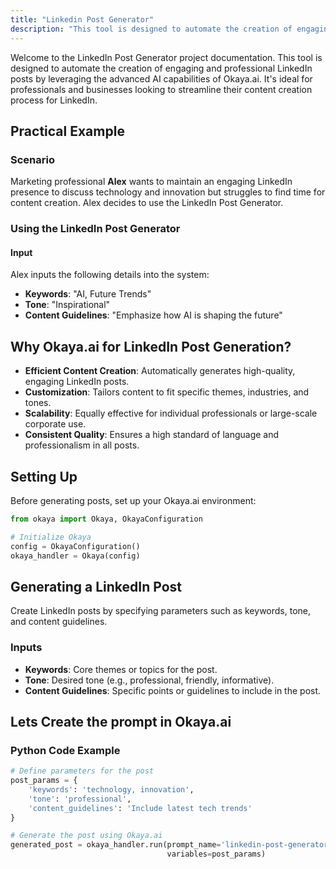 ```yaml
---
title: "Linkedin Post Generator"
description: "This tool is designed to automate the creation of engaging and professional LinkedIn posts by leveraging the advanced AI capabilities of Okaya.ai"
---
```


Welcome to the LinkedIn Post Generator project documentation. This tool is designed to automate the creation of engaging and professional LinkedIn posts by leveraging the advanced AI capabilities of Okaya.ai. It's ideal for professionals and businesses looking to streamline their content creation process for LinkedIn.

## Practical Example

### Scenario

Marketing professional **Alex** wants to maintain an engaging LinkedIn presence to discuss technology and innovation but struggles to find time for content creation. Alex decides to use the LinkedIn Post Generator.

### Using the LinkedIn Post Generator

#### Input

Alex inputs the following details into the system:

- **Keywords**: "AI, Future Trends"
- **Tone**: "Inspirational"
- **Content Guidelines**: "Emphasize how AI is shaping the future"





## Why Okaya.ai for LinkedIn Post Generation?

- **Efficient Content Creation**: Automatically generates high-quality, engaging LinkedIn posts.
- **Customization**: Tailors content to fit specific themes, industries, and tones.
- **Scalability**: Equally effective for individual professionals or large-scale corporate use.
- **Consistent Quality**: Ensures a high standard of language and professionalism in all posts.

## Setting Up

Before generating posts, set up your Okaya.ai environment:

```python
from okaya import Okaya, OkayaConfiguration

# Initialize Okaya
config = OkayaConfiguration()
okaya_handler = Okaya(config)
```

## Generating a LinkedIn Post

Create LinkedIn posts by specifying parameters such as keywords, tone, and content guidelines.

### Inputs

- **Keywords**: Core themes or topics for the post.
- **Tone**: Desired tone (e.g., professional, friendly, informative).
- **Content Guidelines**: Specific points or guidelines to include in the post.


## Lets Create the prompt in Okaya.ai







### Python Code Example

```python
# Define parameters for the post
post_params = {
    'keywords': 'technology, innovation',
    'tone': 'professional',
    'content_guidelines': 'Include latest tech trends'
}

# Generate the post using Okaya.ai
generated_post = okaya_handler.run(prompt_name='linkedin-post-generator',
                                   variables=post_params)

```
